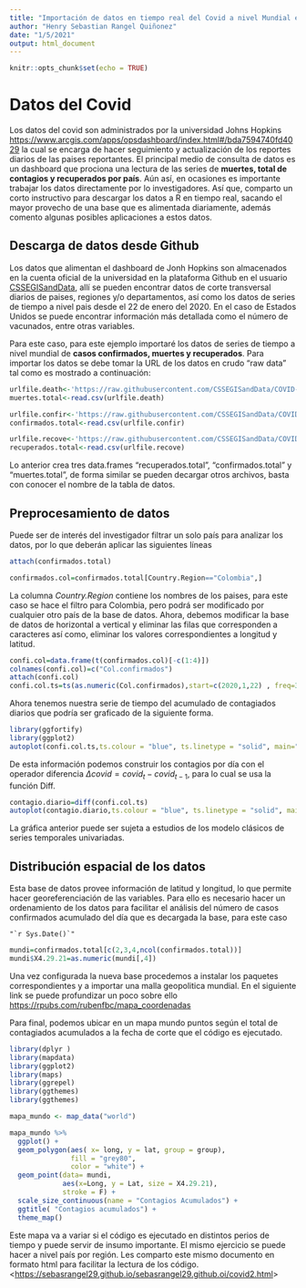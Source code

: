 ```yaml
---
title: "Importación de datos en tiempo real del Covid a nivel Mundial en el lenguaje R"
author: "Henry Sebastian Rangel Quiñonez"
date: "1/5/2021"
output: html_document
---
```


```r
knitr::opts_chunk$set(echo = TRUE)
```

# Datos del Covid

Los datos del covid son administrados por la universidad Johns Hopkins [https://www.arcgis.com/apps/opsdashboard/index.html\#/bda7594740fd4029](https://www.arcgis.com/apps/opsdashboard/index.html#/bda7594740fd40299423467b48e9ecf6){.uri} la cual se encarga de hacer seguimiento y actualización de los reportes diarios de las paises reportantes. El principal medio de consulta de datos es un dashboard que prociona una lectura de las series de **muertes, total de contagios y recuperados por país**. Aún así, en ocasiones es importante trabajar los datos directamente por lo investigadores. Así que, comparto un corto instructivo para descargar los datos a R en tiempo real, sacando el mayor provecho de una base que es alimentada diariamente, además comento algunas posibles aplicaciones a estos datos.

## Descarga de datos desde Github

Los datos que alimentan el dashboard de Jonh Hopkins son almacenados en la cuenta oficial de la universidad en la plataforma Github en el usuario [CSSEGISandData](https://github.com/CSSEGISandData/COVID-19){.uri}, allí se pueden encontrar datos de corte transversal diarios de paises, regiones y/o departamentos, así como los datos de series de tiempo a nivel pais desde el 22 de enero del 2020. En el caso de Estados Unidos se puede encontrar información más detallada como el número de vacunados, entre otras variables.

Para este caso, para este ejemplo importaré los datos de series de tiempo a nivel mundial de **casos confirmados, muertes y recuperados**. Para importar los datos se debe tomar la URL de los datos en crudo "raw data" tal como es mostrado a continuación:

```r
urlfile.death<-'https://raw.githubusercontent.com/CSSEGISandData/COVID-19/master/csse_covid_19_data/csse_covid_19_time_series/time_series_covid19_deaths_global.csv'
muertes.total<-read.csv(urlfile.death)

urlfile.confir<-'https://raw.githubusercontent.com/CSSEGISandData/COVID-19/master/csse_covid_19_data/csse_covid_19_time_series/time_series_covid19_confirmed_global.csv'
confirmados.total<-read.csv(urlfile.confir)

urlfile.recove<-'https://raw.githubusercontent.com/CSSEGISandData/COVID-19/master/csse_covid_19_data/csse_covid_19_time_series/time_series_covid19_deaths_global.csv'
recuperados.total<-read.csv(urlfile.recove)

```

Lo anterior crea tres data.frames "recuperados.total", "confirmados.total" y "muertes.total", de forma similar se pueden decargar otros archivos, basta con conocer el nombre de la tabla de datos.

## Preprocesamiento de datos

Puede ser de interés del investigador filtrar un solo país para analizar los datos, por lo que deberán aplicar las siguientes líneas

```r
attach(confirmados.total)

```

```r

confirmados.col=confirmados.total[Country.Region=="Colombia",]

```

La columna *Country.Region* contiene los nombres de los paises, para este caso se hace el filtro para Colombia, pero podrá ser modificado por cualquier otro país de la base de datos. Ahora, debemos modificar la base de datos de horizontal a vertical y eliminar las filas que corresponden a caracteres así como, eliminar los valores correspondientes a longitud y latitud.

```r
confi.col=data.frame(t(confirmados.col)[-c(1:4)])
colnames(confi.col)=c("Col.confirmados")
attach(confi.col)
confi.col.ts=ts(as.numeric(Col.confirmados),start=c(2020,1,22) , freq=365 )
```

Ahora tenemos nuestra serie de tiempo del acumulado de contagiados diarios que podría ser graficado de la siguiente forma.

```r
library(ggfortify)
library(ggplot2)
autoplot(confi.col.ts,ts.colour = "blue", ts.linetype = "solid", main="Contagios acumulados Colombia")
```

De esta información podemos construir los contagios por día con el operador diferencia $\Delta covid= covid_t-covid_{t-1}$, para lo cual se usa la función Diff.

```r
contagio.diario=diff(confi.col.ts)
autoplot(contagio.diario,ts.colour = "blue", ts.linetype = "solid", main="Contagios por dias en Colombia" )
```

La gráfica anterior puede ser sujeta a estudios de los modelo clásicos de series temporales univariadas.

## Distribución espacial de los datos

Esta base de datos provee información de latitud y longitud, lo que permite hacer georeferenciación de las variables. Para ello es necesario hacer un ordenamiento de los datos para facilitar el análisis del número de casos confirmados acumulado del día que es decargada la base, para este caso

    "`r Sys.Date()`"

```r
mundi=confirmados.total[c(2,3,4,ncol(confirmados.total))]
mundi$X4.29.21=as.numeric(mundi[,4])
```

Una vez configurada la nueva base procedemos a instalar los paquetes correspondientes y a importar una malla geopolitica mundial. En el siguiente link se puede profundizar un poco sobre ello <https://rpubs.com/rubenfbc/mapa_coordenadas>

Para final, podemos ubicar en un mapa mundo puntos según el total de contagiados acumulados a la fecha de corte que el código es ejecutado.

```r
library(dplyr )
library(mapdata)
library(ggplot2)
library(maps)
library(ggrepel)
library(ggthemes)
library(ggthemes)

mapa_mundo <- map_data("world")

mapa_mundo %>%
  ggplot() +
  geom_polygon(aes( x= long, y = lat, group = group),
               fill = "grey80",
               color = "white") +
  geom_point(data= mundi, 
             aes(x=Long, y = Lat, size = X4.29.21), 
             stroke = F) +
  scale_size_continuous(name = "Contagios Acumulados") +
  ggtitle( "Contagios acumulados") +
  theme_map()
```

Este mapa va a variar si el código es ejecutado en distintos perios de tiempo y puede servir de insumo importante. El mismo ejercicio se puede hacer a nivel país por región. Les comparto este mismo documento en formato html para facilitar la lectura de los código. \<<https://sebasrangel29.github.io/sebasrangel29.github.oi/covid2.html>\>
